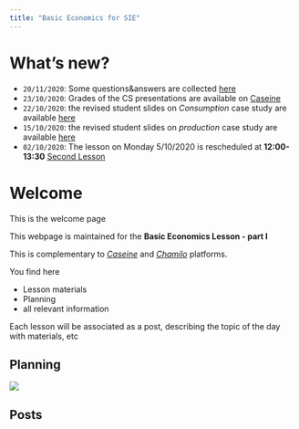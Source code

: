 ```yaml
---
title: "Basic Economics for SIE"
---
```


# What's new?

- `20/11/2020`: Some questions&answers are collected [here](/post/2020_11_20_compilation-of-q-a-on-basic-economics-part-one)
- `23/10/2020`: Grades of the CS presentations are available on [Caseine](https://moodle.caseine.org/mod/resource/view.php?id=32068)
- `22/10/2020`: the revised student slides on *Consumption* case study are available [here](/post/2020_10_22_Consumption_CS)
- `15/10/2020`: the revised student slides on *production* case study are available [here](/post/2020_10_15_ProductionCS)
- `02/10/2020`: The lesson on Monday 5/10/2020 is rescheduled at **12:00-13:30**
   [Second Lesson](/post/2020_10_05_second-lesson)

# Welcome

This is the welcome page

This webpage is maintained for the **Basic Economics Lesson - part I**

This is complementary to [*Caseine*](https://caseine.org/course/view.php?id=347) and [*Chamilo*](https://chamilo.grenoble-inp.fr/courses/GIWGUS1014/index.php?id_session=0) platforms.

You find here

- Lesson materials
- Planning
- all relevant information


Each lesson will be associated as a post, describing the topic of the day with materials, etc

## Planning

![](/./_index_files/Planning.png)

## Posts
